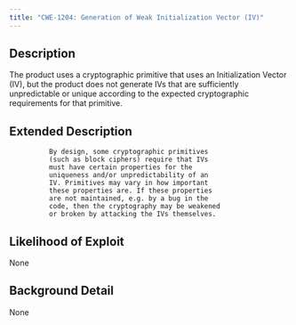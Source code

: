 ```yaml
---
title: "CWE-1204: Generation of Weak Initialization Vector (IV)"
---
```


## Description
The product uses a cryptographic primitive that uses an Initialization
			Vector (IV), but the product does not generate IVs that are
			sufficiently unpredictable or unique according to the expected
			cryptographic requirements for that primitive.
			

## Extended Description

			  By design, some cryptographic primitives
			  (such as block ciphers) require that IVs
			  must have certain properties for the
			  uniqueness and/or unpredictability of an
			  IV. Primitives may vary in how important
			  these properties are. If these properties
			  are not maintained, e.g. by a bug in the
			  code, then the cryptography may be weakened
			  or broken by attacking the IVs themselves.
			

## Likelihood of Exploit
None

## Background Detail
None
        